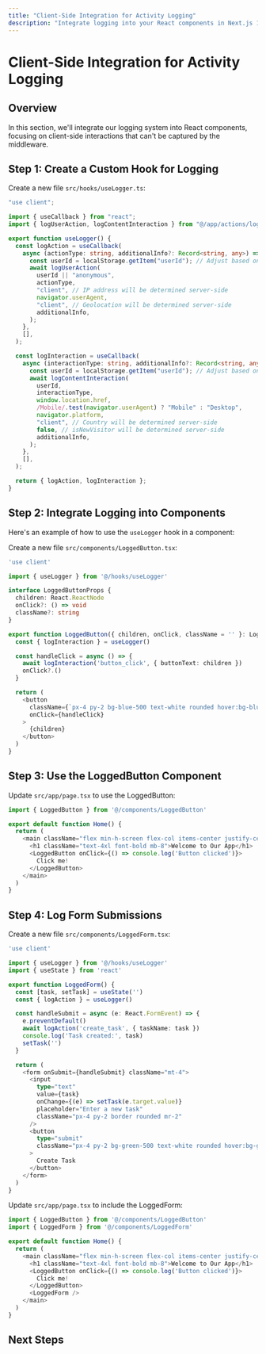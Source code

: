 ```yaml
---
title: "Client-Side Integration for Activity Logging"
description: "Integrate logging into your React components in Next.js 15"
---
```


# Client-Side Integration for Activity Logging

## Overview

In this section, we'll integrate our logging system into React components, focusing on client-side interactions that can't be captured by the middleware.

## Step 1: Create a Custom Hook for Logging

Create a new file `src/hooks/useLogger.ts`:

```typescript
"use client";

import { useCallback } from "react";
import { logUserAction, logContentInteraction } from "@/app/actions/logging";

export function useLogger() {
  const logAction = useCallback(
    async (actionType: string, additionalInfo?: Record<string, any>) => {
      const userId = localStorage.getItem("userId"); // Adjust based on your auth system
      await logUserAction(
        userId || "anonymous",
        actionType,
        "client", // IP address will be determined server-side
        navigator.userAgent,
        "client", // Geolocation will be determined server-side
        additionalInfo,
      );
    },
    [],
  );

  const logInteraction = useCallback(
    async (interactionType: string, additionalInfo?: Record<string, any>) => {
      const userId = localStorage.getItem("userId"); // Adjust based on your auth system
      await logContentInteraction(
        userId,
        interactionType,
        window.location.href,
        /Mobile/.test(navigator.userAgent) ? "Mobile" : "Desktop",
        navigator.platform,
        "client", // Country will be determined server-side
        false, // isNewVisitor will be determined server-side
        additionalInfo,
      );
    },
    [],
  );

  return { logAction, logInteraction };
}
```

## Step 2: Integrate Logging into Components

Here's an example of how to use the `useLogger` hook in a component:

Create a new file `src/components/LoggedButton.tsx`:

```typescript
'use client'

import { useLogger } from '@/hooks/useLogger'

interface LoggedButtonProps {
  children: React.ReactNode
  onClick?: () => void
  className?: string
}

export function LoggedButton({ children, onClick, className = '' }: LoggedButtonProps) {
  const { logInteraction } = useLogger()

  const handleClick = async () => {
    await logInteraction('button_click', { buttonText: children })
    onClick?.()
  }

  return (
    <button
      className={`px-4 py-2 bg-blue-500 text-white rounded hover:bg-blue-600 ${className}`}
      onClick={handleClick}
    >
      {children}
    </button>
  )
}
```

## Step 3: Use the LoggedButton Component

Update `src/app/page.tsx` to use the LoggedButton:

```typescript
import { LoggedButton } from '@/components/LoggedButton'

export default function Home() {
  return (
    <main className="flex min-h-screen flex-col items-center justify-center p-24">
      <h1 className="text-4xl font-bold mb-8">Welcome to Our App</h1>
      <LoggedButton onClick={() => console.log('Button clicked')}>
        Click me!
      </LoggedButton>
    </main>
  )
}
```

## Step 4: Log Form Submissions

Create a new file `src/components/LoggedForm.tsx`:

```typescript
'use client'

import { useLogger } from '@/hooks/useLogger'
import { useState } from 'react'

export function LoggedForm() {
  const [task, setTask] = useState('')
  const { logAction } = useLogger()

  const handleSubmit = async (e: React.FormEvent) => {
    e.preventDefault()
    await logAction('create_task', { taskName: task })
    console.log('Task created:', task)
    setTask('')
  }

  return (
    <form onSubmit={handleSubmit} className="mt-4">
      <input
        type="text"
        value={task}
        onChange={(e) => setTask(e.target.value)}
        placeholder="Enter a new task"
        className="px-4 py-2 border rounded mr-2"
      />
      <button
        type="submit"
        className="px-4 py-2 bg-green-500 text-white rounded hover:bg-green-600"
      >
        Create Task
      </button>
    </form>
  )
}
```

Update `src/app/page.tsx` to include the LoggedForm:

```typescript
import { LoggedButton } from '@/components/LoggedButton'
import { LoggedForm } from '@/components/LoggedForm'

export default function Home() {
  return (
    <main className="flex min-h-screen flex-col items-center justify-center p-24">
      <h1 className="text-4xl font-bold mb-8">Welcome to Our App</h1>
      <LoggedButton onClick={() => console.log('Button clicked')}>
        Click me!
      </LoggedButton>
      <LoggedForm />
    </main>
  )
}
```

## Next Steps

<Cards>
  <Card
    title="Admin Dashboard"
    href="/docs/activity-logs/admin-dashboard"
    description="Build an admin dashboard to view and analyze logs"
  />
  <Card
    title="Performance Optimization"
    href="/docs/activity-logs/performance-optimization"
    description="Optimize the logging system for better performance"
  />
  <Card
    title="Testing and Validation"
    href="/docs/activity-logs/testing"
    description="Implement tests for the logging system"
  />
</Cards>
